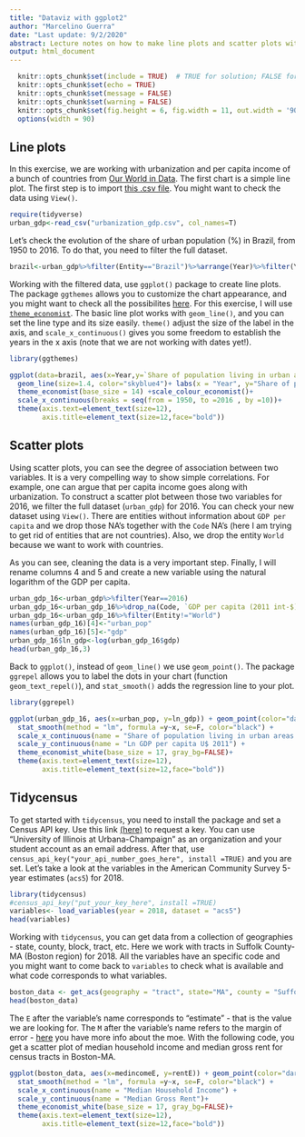```yaml
---
title: "Dataviz with ggplot2"
author: "Marcelino Guerra"
date: "Last update: 9/2/2020"
abstract: Lecture notes on how to make line plots and scatter plots with ggplot2, and an exercise with tidycensus.  
output: html_document
---
```


```r
  knitr::opts_chunk$set(include = TRUE)  # TRUE for solution; FALSE for questions set
  knitr::opts_chunk$set(echo = TRUE)
  knitr::opts_chunk$set(message = FALSE)
  knitr::opts_chunk$set(warning = FALSE)
  knitr::opts_chunk$set(fig.height = 6, fig.width = 11, out.width = '90%', fig.align = "center")
  options(width = 90)

```


## Line plots

In this exercise, we are working with urbanization and per capita income of a bunch of countries from [Our World in Data](https://ourworldindata.org/urbanization). The first chart is a simple line plot. The first step is to import [this .csv file](https://drive.google.com/file/d/1M13_5sjCNnouvGZOJB56SemHydPkgCvR/view?usp=sharing). You might want to check the data using `View()`.

```r
require(tidyverse)
urban_gdp<-read_csv("urbanization_gdp.csv", col_names=T)
```

Let's check the evolution of the share of urban population (%) in Brazil, from 1950 to 2016. To do that, you need to filter the full dataset.

```r
brazil<-urban_gdp%>%filter(Entity=="Brazil")%>%arrange(Year)%>%filter(Year>=1950)
```

Working with the filtered data, use `ggplot()` package to create line plots. The package `ggthemes` allows you to customize the chart appearance, and you might want to check all the possibilites [here](https://yutannihilation.github.io/allYourFigureAreBelongToUs/ggthemes/). For this exercise, I will use [`theme_economist`](https://yutannihilation.github.io/allYourFigureAreBelongToUs/ggthemes/theme_economist/). The basic line plot works with `geom_line()`, and you can set the line type and its size easily. `theme()` adjust the size of the label in the axis, and `scale_x_continuous()` gives you some freedom to establish the years in the x axis (note that we are not working with dates yet!).  

```r
library(ggthemes)

ggplot(data=brazil, aes(x=Year,y=`Share of population living in urban areas (%)`))+
  geom_line(size=1.4, color="skyblue4")+ labs(x = "Year", y="Share of population living in urban areas (%) in Brazil")+
  theme_economist(base_size = 14) +scale_colour_economist()+
  scale_x_continuous(breaks = seq(from = 1950, to =2016 , by =10))+
  theme(axis.text=element_text(size=12),
        axis.title=element_text(size=12,face="bold"))
```

## Scatter plots

Using scatter plots, you can see the degree of association between two variables. It is a very compelling way to show simple correlations. For example, one can argue that per capita income goes along with urbanization. To construct a scatter plot between those two variables for 2016, we filter the full dataset (`urban_gdp`) for 2016. You can check your new dataset using `View()`. There are entities without information about `GDP per capita` and we drop those NA's together with the `Code` NA's (here I am trying to get rid of entities that are not countries). Also, we drop the entity `World` because we want to work with countries.     

As you can see, cleaning the data is a very important step. Finally, I will rename columns 4 and 5 and create a new variable using the natural logarithm of the GDP per capita. 

```r
urban_gdp_16<-urban_gdp%>%filter(Year==2016)
urban_gdp_16<-urban_gdp_16%>%drop_na(Code, `GDP per capita (2011 int-$) ($)`)
urban_gdp_16<-urban_gdp_16%>%filter(Entity!="World")
names(urban_gdp_16)[4]<-"urban_pop"
names(urban_gdp_16)[5]<-"gdp"
urban_gdp_16$ln_gdp<-log(urban_gdp_16$gdp)
head(urban_gdp_16,3)
```

Back to `ggplot()`, instead of `geom_line()` we use `geom_point()`. The package `ggrepel` allows you to label the dots in your chart (function `geom_text_repel()`), and `stat_smooth()` adds the regression line to your plot.

```r
library(ggrepel)

ggplot(urban_gdp_16, aes(x=urban_pop, y=ln_gdp)) + geom_point(color="darkgrey") + geom_text_repel(aes(label=Code), size=3)+
  stat_smooth(method = "lm", formula =y~x, se=F, color="black") +
  scale_x_continuous(name = "Share of population living in urban areas (%)") +
  scale_y_continuous(name = "Ln GDP per capita U$ 2011") +
  theme_economist_white(base_size = 17, gray_bg=FALSE)+
  theme(axis.text=element_text(size=12),
        axis.title=element_text(size=12,face="bold"))

```

## Tidycensus

 To get started with `tidycensus`, you need to install the package and set a Census API key. Use this link [(here)](https://api.census.gov/data/key_signup.html) to request a key. You can use "University of Illinois at Urbana-Champaign" as an organization and your student account as an email address. After that, use `census_api_key("your_api_number_goes_here", install =TRUE)` and you are set. Let's take a look at the variables in the American Community Survey 5-year estimates (`acs5`) for 2018. 
 
```r
library(tidycensus)
#census_api_key("put_your_key_here", install =TRUE)
variables<- load_variables(year = 2018, dataset = "acs5")
head(variables)
```

Working with `tidycensus`, you can get data from a collection of geographies - state, county, block, tract, etc. Here we work with tracts in Suffolk County-MA (Boston region) for 2018. All the variables have an specific code and you might want to come back to `variables` to check what is available and what code corresponds to what variables.   

```r
boston_data <- get_acs(geography = "tract", state="MA", county = "Suffolk County", year=2018, dataset="acs5", output = "wide", variables = c(medincome="B19013_001", housevalue="B25077_001", rent="B25064_001", age= "B01002_001"))
head(boston_data)
```
The `E` after the variable's name corresponds to "estimate" - that is the value we are looking for. The `M` after the variable's name refers to the margin of error - [here](https://www.census.gov/programs-surveys/acs/guidance/training-presentations/acs-moe.html) you have more info about the moe. With the following code, you get a scatter plot of median household income and median gross rent for census tracts in Boston-MA. 

```r

ggplot(boston_data, aes(x=medincomeE, y=rentE)) + geom_point(color="darkgrey")+
  stat_smooth(method = "lm", formula =y~x, se=F, color="black") +
  scale_x_continuous(name = "Median Household Income") +
  scale_y_continuous(name = "Median Gross Rent")+
  theme_economist_white(base_size = 17, gray_bg=FALSE)+
  theme(axis.text=element_text(size=12),
        axis.title=element_text(size=12,face="bold"))
```

